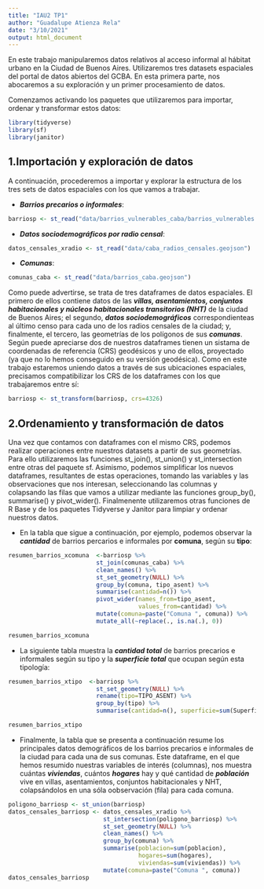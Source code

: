 ```yaml
---
title: "IAU2 TP1"
author: "Guadalupe Atienza Rela"
date: "3/10/2021"
output: html_document
---
```


En este trabajo manipularemos datos relativos al acceso informal al hábitat urbano en la Ciudad de Buenos Aires. Utilizaremos tres datasets espaciales del portal de datos abiertos del GCBA. En esta primera parte, nos abocaremos a su exploración y un primer procesamiento de datos.

Comenzamos activando los paquetes que utilizaremos para importar, ordenar y transformar estos datos:

```r
library(tidyverse)
library(sf)
library(janitor)
```

## **1.Importación y exploración de datos**

A continuación, procederemos a importar y explorar la estructura de los tres sets de datos espaciales con los que vamos a trabajar.

* ***Barrios precarios o informales***:

```r
barriosp <- st_read("data/barrios_vulnerables_caba/barrios_vulnerables.shp")
```
* ***Datos sociodemográficos por radio censal***:

```r
datos_censales_xradio <- st_read("data/caba_radios_censales.geojson")
```
* ***Comunas***:

```r
comunas_caba <- st_read("data/barrios_caba.geojson")
```

Como puede advertirse, se trata de tres dataframes de datos espaciales. El primero de ellos contiene datos de las ***villas, asentamientos, conjuntos habitacionales y núcleos habitacionales transitorios (NHT)*** de la ciudad de Buenos Aires; el segundo, ***datos sociodemográficos*** correspondienteas al último censo para cada uno de los radios censales de la ciudad; y, finalmente, el tercero, las geometrías de los polígonos de sus ***comunas***. Según puede apreciarse dos de nuestros dataframes tienen un sistama de coordenadas de referencia (CRS) geodésicos y uno de ellos, proyectado (ya que no lo hemos conseguido en su versión geodésica). Como en este trabajo estaremos uniendo datos a través de sus ubicaciones espaciales, precisamos compatibilizar los CRS de los dataframes con los que trabajaremos entre sí:

```r
barriosp <- st_transform(barriosp, crs=4326)
```

## **2.Ordenamiento y transformación de datos** 

Una vez que contamos con dataframes con el mismo CRS, podemos realizar operaciones entre nuestros datasets a partir de sus geometrías. Para ello utilizaremos las funciones st_join(), st_union() y st_intersection entre otras del paquete sf. Asimismo, podemos simplificar los nuevos dataframes, resultantes de estas operaciones, tomando las variables y las observaciones que nos interesan, seleccionando las columnas y colapsando las filas que vamos a utilizar mediante las funciones group_by(), summarise() y pivot_wider(). Finalmenente utilizaremos otras funciones de R Base y de los paquetes Tidyverse y Janitor para limpiar y ordenar nuestros datos.  

* En la tabla que sigue a continuación, por ejemplo, podemos observar la ***cantidad*** de barrios percarios e informales por **comuna**, según su **tipo**:   

```r
resumen_barrios_xcomuna  <-barriosp %>% 
                         st_join(comunas_caba) %>% 
                         clean_names() %>%    
                         st_set_geometry(NULL) %>% 
                         group_by(comuna, tipo_asent) %>% 
                         summarise(cantidad=n()) %>% 
                         pivot_wider(names_from=tipo_asent, 
                                     values_from=cantidad) %>% 
                         mutate(comuna=paste("Comuna ", comuna)) %>% 
                         mutate_all(~replace(., is.na(.), 0))

resumen_barrios_xcomuna
```

* La siguiente tabla muestra la ***cantidad total*** de barrios precarios e informales según su tipo y la ***superficie total*** que ocupan según esta tipología:

```r
resumen_barrios_xtipo  <-barriosp %>% 
                         st_set_geometry(NULL) %>%
                         rename(tipo=TIPO_ASENT) %>%  
                         group_by(tipo) %>% 
                         summarise(cantidad=n(), superficie=sum(Superficie))

resumen_barrios_xtipo
```
* Finalmente, la tabla que se presenta a continuación resume los principales datos demográficos de los barrios precarios e informales de la ciudad para cada una de sus comunas. Este dataframe, en el que hemos resumido nuestras variables de interés (columnas), nos muestra cuántas ***viviendas***, cuántos ***hogares*** hay y qué cantidad de ***población*** vive en villas, asentamientos, conjuntos habitacionales y NHT, colapsándolos en una sóla oobservación (fila) para cada comuna.

```r
poligono_barriosp <- st_union(barriosp)
datos_censales_barriosp <- datos_censales_xradio %>%  
                           st_intersection(poligono_barriosp) %>% 
                           st_set_geometry(NULL) %>%
                           clean_names() %>% 
                           group_by(comuna) %>% 
                           summarise(poblacion=sum(poblacion), 
                                     hogares=sum(hogares),
                                     viviendas=sum(viviendas)) %>% 
                           mutate(comuna=paste("Comuna ", comuna))   
datos_censales_barriosp
```


